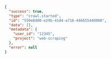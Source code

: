 ```json
{
  "success": true,
  "type": "crawl.started",
  "id": "550e8400-e29b-41d4-a716-446655440000",
  "data": [],
  "metadata": {
    "user_id": "12345",
    "project": "web-scraping"
  },
  "error": null
}
``` 